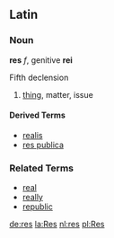 ==Latin==
===Noun===
'''res''' ''f'', genitive '''rei'''

Fifth declension

# [[thing]], matter, issue

====Derived Terms====
*[[realis]]
*[[res publica]]

===Related Terms===
*[[real]]
*[[really]]
*[[republic]]

[[de:res]]
[[la:Res]]
[[nl:res]]
[[pl:Res]]